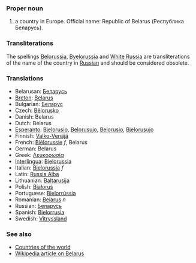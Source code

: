 ===Proper noun===

# a country in Europe. Official name: Republic of Belarus (Республика Беларусь).

===Transliterations===
The spellings [[Belorussia]], [[Byelorussia]] and [[White Russia]] are transliterations of the name of the country in [[Russian]] and should be considered obsolete.

===Translations===
*Belarusan: [[Беларусь]]
*[[Breton]]: [[Belarus]]
*Bulgarian: [[Беларус]]
*Czech: [[Bělorusko]]
*Danish: Belarus
*Dutch: Belarus
*[[Esperanto]]: [[Bjelorusio]], [[Belorusujo]], [[Belorusio]], [[Bjelorusujo]]
*Finnish: [[Valko-Venäjä]]
*French: [[Biélorussie]] ''f'', Belarus
*German: Belarus
*Greek: [[Λευκορωσία]]
*[[Interlingua]]: [[Bielorussia]]
*Italian: [[Bielorussia]] ''f''
*Latin: [[Russia Alba]]
*Lithuanian: [[Baltarusija]]
*Polish: [[Białoruś]]
*Portuguese: [[Bielorrússia]]
*Romanian: [[Belarus]] ''n''
*Russian: [[Беларусь]]
*Spanish: [[Bielorrusia]]
*Swedish: [[Vitryssland]]

===See also===
*[[Countries of the world]]
*[[en:Belarus|Wikipedia article on Belarus]]